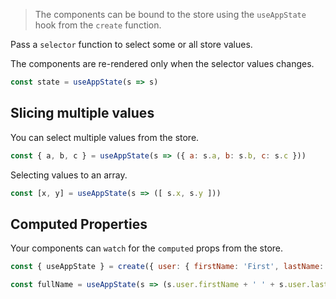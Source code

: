 
> The components can be bound to the store using the `useAppState` hook from the `create` function.

Pass a `selector` function to select some or all store values.

<Callout type="info" emoji="✅">
  The components are re-rendered only when the selector values changes.
</Callout>

```jsx copy
const state = useAppState(s => s)
```
## Slicing multiple values

You can select multiple values from the store.

```jsx copy
const { a, b, c } = useAppState(s => ({ a: s.a, b: s.b, c: s.c }))
```

Selecting values to an array.

```jsx copy
const [x, y] = useAppState(s => ([ s.x, s.y ]))
```

## Computed Properties

Your components can `watch` for the `computed` props from the store.

```jsx copy
const { useAppState } = create({ user: { firstName: 'First', lastName: 'Last' } });

const fullName = useAppState(s => (s.user.firstName + ' ' + s.user.lastName))
```
